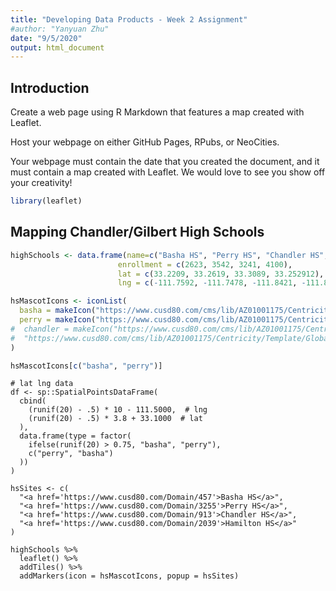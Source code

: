 ```yaml
---
title: "Developing Data Products - Week 2 Assignment"
#author: "Yanyuan Zhu"
date: "9/5/2020"
output: html_document
---
```


## Introduction
Create a web page using R Markdown that features a map created with Leaflet.

Host your webpage on either GitHub Pages, RPubs, or NeoCities.

Your webpage must contain the date that you created the document, and it must contain a map created with Leaflet. We would love to see you show off your creativity!

```r
library(leaflet)
```

## Mapping Chandler/Gilbert High Schools
```r
highSchools <- data.frame(name=c("Basha HS", "Perry HS", "Chandler HS", "Hamilton HS"),
                        enrollment = c(2623, 3542, 3241, 4100),
                        lat = c(33.2209, 33.2619, 33.3089, 33.252912),
                        lng = c(-111.7592, -111.7478, -111.8421, -111.842714))

hsMascotIcons <- iconList(
  basha = makeIcon("https://www.cusd80.com/cms/lib/AZ01001175/Centricity/Template/GlobalAssets/images///logos/bhs-logo.png", iconWidth = 31, iconHeight = 31),
  perry = makeIcon("https://www.cusd80.com/cms/lib/AZ01001175/Centricity/Template/GlobalAssets/images///logos/phs-logo.png", iconWidth = 31, iconHeight = 31)               
#  chandler = makeIcon("https://www.cusd80.com/cms/lib/AZ01001175/Centricity/Template/GlobalAsse#ts/images///logos/chs-logo.png", iconWidth = 31, iconHeight = 31)
#  "https://www.cusd80.com/cms/lib/AZ01001175/Centricity/Template/GlobalAsse#ts/images///logos/hhs-logo.png",
)

hsMascotIcons[c("basha", "perry")]
```

```echo
# lat lng data
df <- sp::SpatialPointsDataFrame(
  cbind(
    (runif(20) - .5) * 10 - 111.5000,  # lng
    (runif(20) - .5) * 3.8 + 33.1000  # lat
  ),
  data.frame(type = factor(
    ifelse(runif(20) > 0.75, "basha", "perry"),
    c("perry", "basha")
  ))
)

hsSites <- c(
  "<a href='https://www.cusd80.com/Domain/457'>Basha HS</a>",
  "<a href='https://www.cusd80.com/Domain/3255'>Perry HS</a>",
  "<a href='https://www.cusd80.com/Domain/913'>Chandler HS</a>",
  "<a href='https://www.cusd80.com/Domain/2039'>Hamilton HS</a>"
)

highSchools %>%
  leaflet() %>%
  addTiles() %>%
  addMarkers(icon = hsMascotIcons, popup = hsSites)
```
